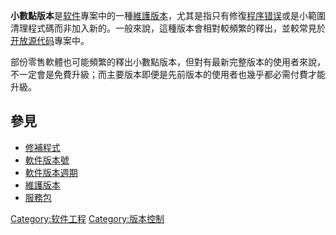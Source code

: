 {{expand|time=2014-02-14T06:53:24+00:00}}
{{unreferenced|time=2014-02-14T06:53:24+00:00}}
{{NoteTA|G1=IT}}
'''小數點版本'''是[[软件|软件]]專案中的一種[[維護版本|維護版本]]，尤其是指只有修復[[程序错误|程序错误]]或是小範圍清理程式碼而非加入新的{{link-en|軟體功能|Software feature|功能}}。一般來說，這種版本會相對較頻繁的釋出，並較常見於[[开放源代码|开放源代码]]專案中。

部份零售軟體也可能頻繁的釋出小數點版本，但對有最新完整版本的使用者來說，不一定會是免費升級；而主要版本即便是先前版本的使用者也幾乎都必需付費才能升級。

== 參見 ==
*[[修補程式|修補程式]]
*[[軟件版本號|軟件版本號]]
*[[軟件版本週期|軟件版本週期]]
*[[維護版本|維護版本]]
*[[服務包|服務包]]

[[Category:软件工程|Category:软件工程]]
[[Category:版本控制|Category:版本控制]]